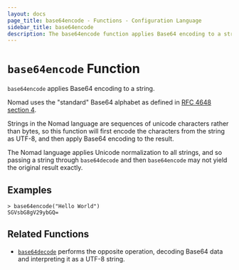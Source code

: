 ```yaml
---
layout: docs
page_title: base64encode - Functions - Configuration Language
sidebar_title: base64encode
description: The base64encode function applies Base64 encoding to a string.
---
```


# `base64encode` Function

`base64encode` applies Base64 encoding to a string.

Nomad uses the "standard" Base64 alphabet as defined in
[RFC 4648 section 4](https://tools.ietf.org/html/rfc4648#section-4).

Strings in the Nomad language are sequences of unicode characters rather
than bytes, so this function will first encode the characters from the string
as UTF-8, and then apply Base64 encoding to the result.

The Nomad language applies Unicode normalization to all strings, and so
passing a string through `base64decode` and then `base64encode` may not yield
the original result exactly.

## Examples

```shell-session
> base64encode("Hello World")
SGVsbG8gV29ybGQ=
```

## Related Functions

- [`base64decode`](/docs/job-specification/hcl2/functions/encoding/base64decode) performs the opposite operation,
  decoding Base64 data and interpreting it as a UTF-8 string.
